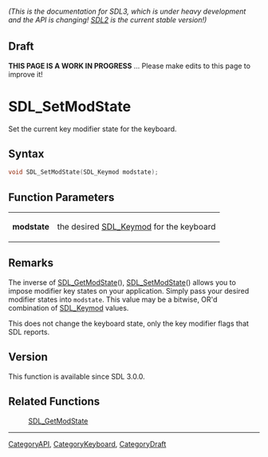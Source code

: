 ====== (This is the documentation for SDL3, which is under heavy development and the API is changing! [https://wiki.libsdl.org/ SDL2] is the current stable version!) ======

== Draft ==

'''THIS PAGE IS A WORK IN PROGRESS''' ... Please make edits to this page to improve it!
= SDL_SetModState =

Set the current key modifier state for the keyboard.

== Syntax ==

<syntaxhighlight lang='c'>
void SDL_SetModState(SDL_Keymod modstate);
</syntaxhighlight>

== Function Parameters ==

{|
|'''modstate'''
|the desired [[SDL_Keymod]] for the keyboard
|}

== Remarks ==

The inverse of [[SDL_GetModState]](), [[SDL_SetModState]]() allows you to
impose modifier key states on your application. Simply pass your desired
modifier states into <code>modstate</code>. This value may be a bitwise,
OR'd combination of [[SDL_Keymod]] values.

This does not change the keyboard state, only the key modifier flags that
SDL reports.

== Version ==

This function is available since SDL 3.0.0.

== Related Functions ==

:[[SDL_GetModState]]

----
[[CategoryAPI]], [[CategoryKeyboard]], [[CategoryDraft]]


